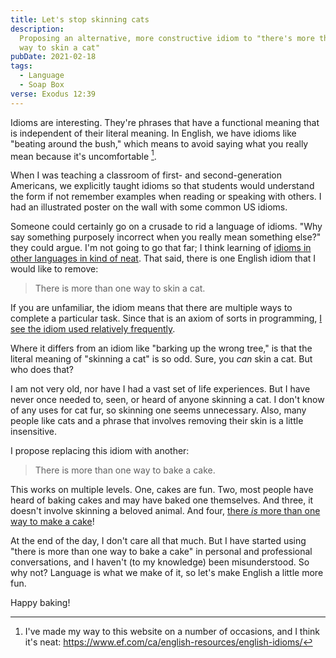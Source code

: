 ```yaml
---
title: Let's stop skinning cats
description:
  Proposing an alternative, more constructive idiom to "there's more than one
  way to skin a cat"
pubDate: 2021-02-18
tags:
  - Language
  - Soap Box
verse: Exodus 12:39
---
```



Idioms are interesting. They're phrases that have a functional meaning that is
independent of their literal meaning. In English, we have idioms like "beating
around the bush," which means to avoid saying what you really mean because it's
uncomfortable [^1].

When I was teaching a classroom of first- and second-generation Americans, we
explicitly taught idioms so that students would understand the form if not
remember examples when reading or speaking with others. I had an illustrated
poster on the wall with some common US idioms.

Someone could certainly go on a crusade to rid a language of idioms. "Why say
something purposely incorrect when you really mean something else?" they could
argue. I'm not going to go that far; I think learning of
[idioms in other languages in kind of neat](https://www.thatsanegg.com/about).
That said, there is one English idiom that I would like to remove:

> There is more than one way to skin a cat. <Emoji symbol='😿'/>

If you are unfamiliar, the idiom means that there are multiple ways to complete
a particular task. Since that is an axiom of sorts in programming,
[I see the idiom used relatively frequently](https://duckduckgo.com/?q=site%3Astackoverflow.com+%22more+than+one+way+to+skin+a+cat%22).

Where it differs from an idiom like "barking up the wrong tree," is that the
literal meaning of "skinning a cat" is so odd. Sure, you _can_ skin a cat. But
who does that?

I am not very old, nor have I had a vast set of life experiences. But I have
never once needed to, seen, or heard of anyone skinning a cat. I don't know of
any uses for cat fur, so skinning one seems unnecessary. Also, many people like
cats and a phrase that involves removing their skin is a little insensitive.

I propose replacing this idiom with another:

> There is more than one way to bake a cake. <Emoji symbol='🍰'/>

This works on multiple levels. One, cakes are fun. Two, most people have heard
of baking cakes and may have baked one themselves. And three, it doesn't involve
skinning a beloved animal. And four,
[there _is_ more than one way to make a cake](https://www.allrecipes.com/search/results/?sort=re&wt=cake)!

At the end of the day, I don't care all that much. But I have started using
"there is more than one way to bake a cake" in personal and professional
conversations, and I haven't (to my knowledge) been misunderstood. So why not?
Language is what we make of it, so let's make English a little more fun.

Happy baking!

[^1]:
    I've made my way to this website on a number of occasions, and I think it's
    neat: https://www.ef.com/ca/english-resources/english-idioms/
